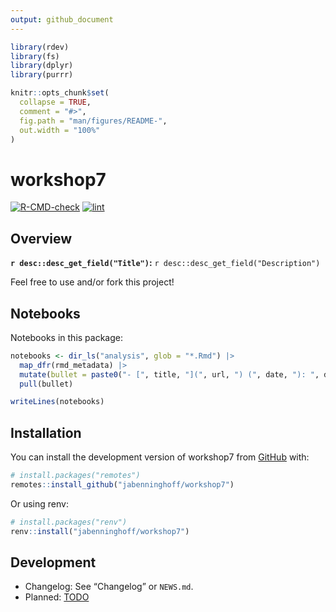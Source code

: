 ```yaml
---
output: github_document
---
```


<!-- README.md is generated from README.Rmd. Please edit that file -->

```r
library(rdev)
library(fs)
library(dplyr)
library(purrr)

knitr::opts_chunk$set(
  collapse = TRUE,
  comment = "#>",
  fig.path = "man/figures/README-",
  out.width = "100%"
)
```

# workshop7

<!-- badges: start -->
[![R-CMD-check](https://github.com/jabenninghoff/workshop7/workflows/R-CMD-check/badge.svg)](https://github.com/jabenninghoff/workshop7/actions)
[![lint](https://github.com/jabenninghoff/workshop7/workflows/lint/badge.svg)](https://github.com/jabenninghoff/workshop7/actions)
<!-- badges: end -->

## Overview

**`r desc::desc_get_field("Title")`:** `r desc::desc_get_field("Description")`

Feel free to use and/or fork this project!

## Notebooks

Notebooks in this package:

```r
notebooks <- dir_ls("analysis", glob = "*.Rmd") |>
  map_dfr(rmd_metadata) |>
  mutate(bullet = paste0("- [", title, "](", url, ") (", date, "): ", description)) |>
  pull(bullet)

writeLines(notebooks)
```

## Installation

You can install the development version of workshop7 from [GitHub](https://github.com/) with:

``` r
# install.packages("remotes")
remotes::install_github("jabenninghoff/workshop7")
```

Or using renv:

``` r
# install.packages("renv")
renv::install("jabenninghoff/workshop7")
```

## Development

- Changelog: See "Changelog" or `NEWS.md`.
- Planned: [TODO](TODO.md)
